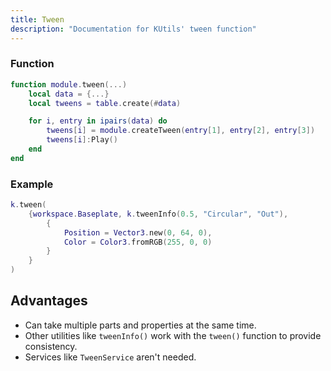 ```yaml
---
title: Tween
description: "Documentation for KUtils' tween function"
---
```


### Function

```lua
function module.tween(...)
    local data = {...}
    local tweens = table.create(#data)

    for i, entry in ipairs(data) do
        tweens[i] = module.createTween(entry[1], entry[2], entry[3])
        tweens[i]:Play()
    end
end
```

### Example

```lua
k.tween(
    {workspace.Baseplate, k.tweenInfo(0.5, "Circular", "Out"),
        {
            Position = Vector3.new(0, 64, 0),
            Color = Color3.fromRGB(255, 0, 0)
        }
    }
)
```

## Advantages

* Can take multiple parts and properties at the same time.
* Other utilities like `tweenInfo()` work with the `tween()` function to provide consistency.
* Services like `TweenService` aren't needed.